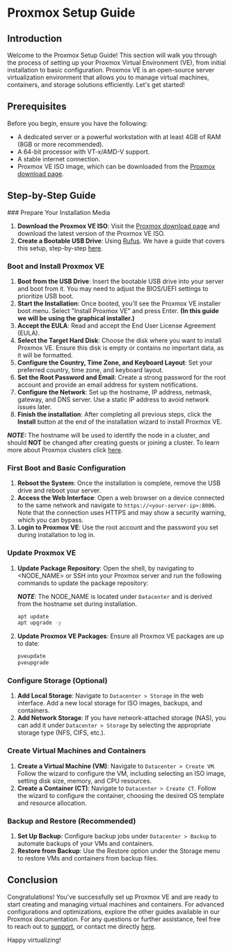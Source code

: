 
# Proxmox Setup Guide

## Introduction

Welcome to the Proxmox Setup Guide! This section will walk you through the
process of setting up your Proxmox Virtual Environment (VE), from initial
installation to basic configuration. Proxmox VE is an open-source server
virtualization environment that allows you to manage virtual machines,
containers, and storage solutions efficiently. Let's get started!

## Prerequisites

Before you begin, ensure you have the following:

- A dedicated server or a powerful workstation with at least 4GB of RAM (8GB or
  more recommended).
- A 64-bit processor with VT-x/AMD-V support.
- A stable internet connection.
- Proxmox VE ISO image, which can be downloaded from the
  [Proxmox download page](https://www.proxmox.com/en/downloads/proxmox-virtual-environment).

## Step-by-Step Guide

<Steps>
### Prepare Your Installation Media

1. **Download the Proxmox VE ISO**: Visit the
   [Proxmox download page](https://www.proxmox.com/en/downloads/proxmox-virtual-environment)
   and download the latest version of the Proxmox VE ISO.
2. **Create a Bootable USB Drive**: Using [Rufus](https://rufus.ie). We have a
   guide that covers this setup, step-by-step
   [here](/bootable-usb-drive/creating-a-bootable-usb-drive-using-rufus).

### Boot and Install Proxmox VE

1. **Boot from the USB Drive**: Insert the bootable USB drive into your server
   and boot from it. You may need to adjust the BIOS/UEFI settings to prioritize
   USB boot.
2. **Start the Installation**: Once booted, you'll see the Proxmox VE installer
   boot menu. Select "Install Proxmox VE" and press Enter. **(In this guide we
   will be using the graphical installer.)**
3. **Accept the EULA**: Read and accept the End User License Agreement (EULA).
4. **Select the Target Hard Disk**: Choose the disk where you want to install
   Proxmox VE. Ensure this disk is empty or contains no important data, as it
   will be formatted.
5. **Configure the Country, Time Zone, and Keyboard Layout**: Set your preferred
   country, time zone, and keyboard layout.
6. **Set the Root Password and Email**: Create a strong password for the root
   account and provide an email address for system notifications.
7. **Configure the Network**: Set up the hostname, IP address, netmask, gateway,
   and DNS server. Use a static IP address to avoid network issues later.
8. **Finish the installation**: After completing all previous steps, click the
   **Install** button at the end of the installation wizard to install Proxmox
   VE.

**_NOTE:_** The hostname will be used to identify the node in a cluster, and
should **NOT** be changed after creating guests or joining a cluster. To learn
more about Proxmox clusters click [here](/proxmox/advanced/clustering-proxmox).

### First Boot and Basic Configuration

1. **Reboot the System**: Once the installation is complete, remove the USB
   drive and reboot your server.
2. **Access the Web Interface**: Open a web browser on a device connected to the
   same network and navigate to `https://<your-server-ip>:8006`. Note that the
   connection uses HTTPS and may show a security warning, which you can bypass.
3. **Login to Proxmox VE**: Use the root account and the password you set during
   installation to log in.

### Update Proxmox VE

1. **Update Package Repository**: Open the shell, by navigating to \<NODE_NAME\>
   or SSH into your Proxmox server and run the following commands to update the
   package repository:

   **_NOTE_**: The NODE_NAME is located under `Datacenter` and is derived from
   the hostname set during installation.

   ```bash copy
   apt update
   apt upgrade -y
   ```

2. **Update Proxmox VE Packages**: Ensure all Proxmox VE packages are up to
   date:
   ```bash copy
   pveupdate
   pveupgrade
   ```

### Configure Storage (Optional)

1. **Add Local Storage**: Navigate to `Datacenter > Storage` in the web
   interface. Add a new local storage for ISO images, backups, and containers.
2. **Add Network Storage**: If you have network-attached storage (NAS), you can
   add it under `Datacenter > Storage` by selecting the appropriate storage type
   (NFS, CIFS, etc.).

### Create Virtual Machines and Containers

1. **Create a Virtual Machine (VM)**: Navigate to `Datacenter > Create VM`.
   Follow the wizard to configure the VM, including selecting an ISO image,
   setting disk size, memory, and CPU resources.
2. **Create a Container (CT)**: Navigate to `Datacenter > Create CT`. Follow the
   wizard to configure the container, choosing the desired OS template and
   resource allocation.

### Backup and Restore (Recommended)

1. **Set Up Backup**: Configure backup jobs under `Datacenter > Backup` to
   automate backups of your VMs and containers.
2. **Restore from Backup**: Use the Restore option under the Storage menu to
   restore VMs and containers from backup files.

</Steps>

## Conclusion

Congratulations! You've successfully set up Proxmox VE and are ready to start
creating and managing virtual machines and containers. For advanced
configurations and optimizations, explore the other guides available in our
Proxmox documentation. For any questions or further assistance, feel free to
reach out to [support](https://www.famlam.ca/contact/support), or contact me
directly [here](https://www.famlam.ca/contact).

Happy virtualizing!
